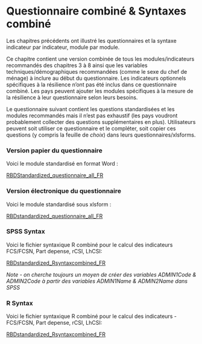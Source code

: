 # Questionnaire combiné & Syntaxes  combiné

Les chapitres précédents ont illustré les questionnaires et la syntaxe indicateur par indicateur, module par module.

Ce chapitre contient une version combinée de tous les modules/indicateurs recommandés des chapitres 3 à 8 ainsi que les variables techniques/démographiques recommandées (comme le sexe du chef de ménage) à inclure au début du questionnaire.  Les indicateurs optionnels spécifiques à la résilience n'ont pas été inclus dans ce questionnaire combiné.  Les pays peuvent ajouter les modules spécifiques à la mesure de la résilience à leur questionnaire selon leurs besoins.

Le questionnaire suivant contient les questions standardisées et les modules recommandés mais il n'est pas exhaustif (les pays voudront probablement collecter des questions supplémentaires en plus).  Utilisateurs peuvent soit utiliser ce questionnaire et le compléter, soit copier ces questions (y compris la feuille de *choix*) dans leurs questionnaires/xlsforms.


### Version papier du questionnaire

Voici le module standardisé en format Word :

[RBDStandardized_questionnaire_all_FR](https://github.com/WFP-VAM/RBD_Resilience_guide_FR/blob/main/questionnaires/RBDStandardized_questionnaire_all_FR.docx?raw=true) 

### Version électronique du questionnaire

Voici le module standardisé sous xlsform :

[RBDstandardized_questionnaire_all_FR](https://github.com/WFP-VAM/RBD_Resilience_guide_FR/blob/main/questionnaires/RBDstandardized_questionnaire_all_FR.xlsx?raw=true) 



### SPSS Syntax

Voici le fichier syntaxique R combiné pour le calcul des  indicateurs FCS/FCSN, Part depense, rCSI, LhCSI: 

[RBDstandardized_Rsyntaxcombined_FR](https://github.com/WFP-VAM/RBD_Resilience_guide_FR/blob/main/syntax/RBDstandardized_Rsyntaxcombined_FR.sps) 

*Note - on cherche toujours un moyen de créer des variables ADMIN1Code & ADMIN2Code à partir des variables ADMIN1Name & ADMIN2Name dans SPSS*


### R Syntax

Voici le fichier syntaxique R combiné pour le calcul des  indicateurs -FCS/FCSN, Part depense, rCSI, LhCSI: 

[RBDstandardized_Rsyntaxcombined_FR](https://github.com/WFP-VAM/RBD_Resilience_guide_FR/blob/main/syntax/RBDstandardized_Rsyntaxcombined_FR.R) 



